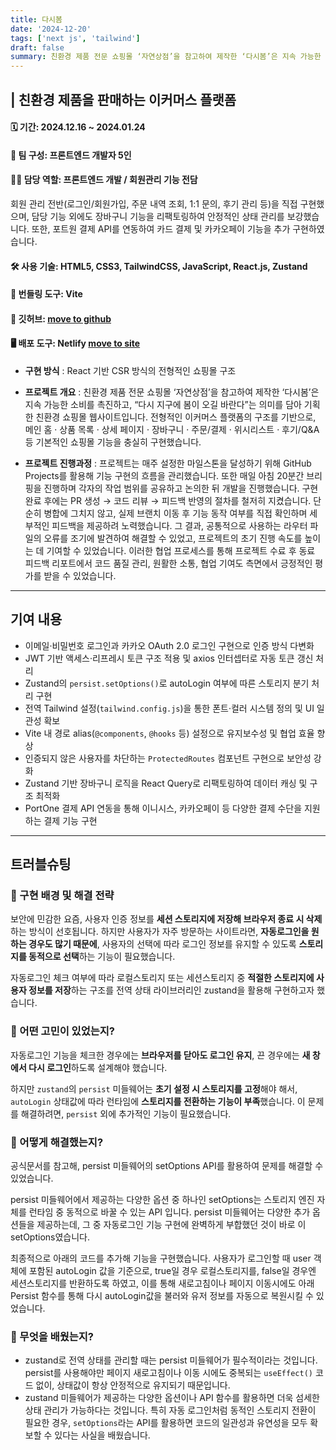 ```yaml
---
title: 다시봄
date: '2024-12-20'
tags: ['next js', 'tailwind']
draft: false
summary: 친환경 제품 전문 쇼핑몰 ‘자연상점’을 참고하여 제작한 ‘다시봄’은 지속 가능한 소비를 촉진하고, “다시 지구에 봄이 오길 바란다”는 의미를 담아 기획한 친환경 쇼핑몰 웹 서비스입니다. 전형적인 이커머스 플랫폼의 구조를 기반으로, 기본적인 쇼핑몰 기능을 충실히 구현했습니다.
---
```


## | 친환경 제품을 판매하는 이커머스 플랫폼

#### 🗓️ 기간: 2024.12.16 ~ 2024.01.24

#### 👥 팀 구성: 프론트엔드 개발자 5인

#### 👩‍💻 담당 역할: 프론트엔드 개발 / 회원관리 기능 전담

회원 관리 전반(로그인/회원가입, 주문 내역 조회, 1:1 문의, 후기 관리 등)을 직접 구현했으며, 담당 기능 외에도 장바구니 기능을
리팩토링하여 안정적인 상태 관리를 보강했습니다. 또한, 포트원 결제 API를 연동하여 카드 결제 및 카카오페이 기능을 추가 구현하였습니다.

#### 🛠️ 사용 기술: HTML5, CSS3, TailwindCSS, JavaScript, React.js, Zustand

#### 💐 번들링 도구: Vite

#### 🌿 깃허브: [move to github](https://github.com/jyungx2/againSpring_refactor)

#### 🖥️ 배포 도구: Netlify [move to site](https://main--2trillionmarket.netlify.app/)

- **구현 방식** : React 기반 CSR 방식의 전형적인 쇼핑몰 구조

- **프로젝트 개요** : 친환경 제품 전문 쇼핑몰 ‘자연상점’을 참고하여 제작한 ‘다시봄’은 지속 가능한 소비를 촉진하고, “다시 지구에 봄이 오길 바란다”는 의미를 담아 기획한 친환경 쇼핑몰 웹사이트입니다. 전형적인 이커머스 플랫폼의 구조를 기반으로, 메인 홈 · 상품 목록 · 상세 페이지 · 장바구니 · 주문/결제 · 위시리스트 · 후기/Q&A 등 기본적인 쇼핑몰 기능을 충실히 구현했습니다.

- **프로젝트 진행과정** :
  프로젝트는 매주 설정한 마일스톤을 달성하기 위해 GitHub Projects를 활용해 기능 구현의 흐름을 관리했습니다. 또한 매일 아침 20분간 브리핑을 진행하며 각자의 작업 범위를 공유하고 논의한 뒤 개발을 진행했습니다.
  구현 완료 후에는 PR 생성 → 코드 리뷰 → 피드백 반영의 절차를 철저히 지켰습니다. 단순히 병합에 그치지 않고, 실제 브랜치 이동 후 기능 동작 여부를 직접 확인하며 세부적인 피드백을 제공하려 노력했습니다. 그 결과, 공통적으로 사용하는 라우터 파일의 오류를 조기에 발견하여 해결할 수 있었고, 프로젝트의 초기 진행 속도를 높이는 데 기여할 수 있었습니다.
  이러한 협업 프로세스를 통해 프로젝트 수료 후 동료 피드백 리포트에서 코드 품질 관리, 원활한 소통, 협업 기여도 측면에서 긍정적인 평가를 받을 수 있었습니다.

---

## 기여 내용

- 이메일·비밀번호 로그인과 카카오 OAuth 2.0 로그인 구현으로 인증 방식 다변화
- JWT 기반 액세스·리프레시 토큰 구조 적용 및 axios 인터셉터로 자동 토큰 갱신 처리
- Zustand의 `persist.setOptions()`로 autoLogin 여부에 따른 스토리지 분기 처리 구현
- 전역 Tailwind 설정(`tailwind.config.js`)을 통한 폰트·컬러 시스템 정의 및 UI 일관성 확보
- Vite 내 경로 alias(`@components`, `@hooks` 등) 설정으로 유지보수성 및 협업 효율 향상
- 인증되지 않은 사용자를 차단하는 `ProtectedRoutes` 컴포넌트 구현으로 보안성 강화
- Zustand 기반 장바구니 로직을 React Query로 리팩토링하여 데이터 캐싱 및 구조 최적화
- PortOne 결제 API 연동을 통해 이니시스, 카카오페이 등 다양한 결제 수단을 지원하는 결제 기능 구현

---

## 트러블슈팅

### 📌 구현 배경 및 해결 전략

보안에 민감한 요즘, 사용자 인증 정보를 **세션 스토리지에 저장해 브라우저 종료 시 삭제**하는 방식이 선호됩니다. 하지만 사용자가 자주 방문하는 사이트라면, **자동로그인을 원하는 경우도 많기 때문에**, 사용자의 선택에 따라 로그인 정보를 유지할 수 있도록 **스토리지를 동적으로 선택**하는 기능이 필요했습니다.

자동로그인 체크 여부에 따라 로컬스토리지 또는 세션스토리지 중 **적절한 스토리지에 사용자 정보를 저장**하는 구조를 전역 상태 라이브러리인 zustand을 활용해 구현하고자 했습니다.

### 📌 어떤 고민이 있었는지?

자동로그인 기능을 체크한 경우에는 **브라우저를 닫아도 로그인 유지**, 끈 경우에는 **새 창에서 다시 로그인**하도록 설계해야 했습니다.

하지만 `zustand`의 `persist` 미들웨어는 **초기 설정 시 스토리지를 고정**해야 해서, `autoLogin` 상태값에 따라 런타임에 **스토리지를 전환하는 기능이 부족**했습니다. 이 문제를 해결하려면, `persist` 외에 추가적인 기능이 필요했습니다.

### 📌 어떻게 해결했는지?

공식문서를 참고해, persist 미들웨어의 setOptions API를 활용하여 문제를 해결할 수 있었습니다.

persist 미들웨어에서 제공하는 다양한 옵션 중 하나인 setOptions는 스토리지 엔진 자체를 런타임 중 동적으로 바꿀 수 있는 API 입니다. persist 미들웨어는 다양한 추가 옵션들을 제공하는데, 그 중 자동로그인 기능 구현에 완벽하게 부합했던 것이 바로 이 setOptions였습니다.

최종적으로 아래의 코드를 추가해 기능을 구현했습니다. 사용자가 로그인할 때 user 객체에 포함된 autoLogin 값을 기준으로, true일 경우 로컬스토리지를, false일 경우엔 세션스토리지를 반환하도록 하였고, 이를 통해 새로고침이나 페이지 이동시에도 아래 Persist 함수를 통해 다시 autoLogin값을 불러와 유저 정보를 자동으로 복원시킬 수 있었습니다.

### 📌 무엇을 배웠는지?

- zustand로 전역 상태를 관리할 때는 persist 미들웨어가 필수적이라는 것입니다. persist를 사용해야만 페이지 새로고침이나 이동 시에도 중복되는 `useEffect()` 코드 없이, 상태값이 항상 안정적으로 유지되기 때문입니다.
- zustand 미들웨어가 제공하는 다양한 옵션이나 API 함수를 활용하면 더욱 섬세한 상태 관리가 가능하다는 것입니다. 특히 자동 로그인처럼 동적인 스토리지 전환이 필요한 경우, `setOptions`라는 API를 활용하면 코드의 일관성과 유연성을 모두 확보할 수 있다는 사실을 배웠습니다.
